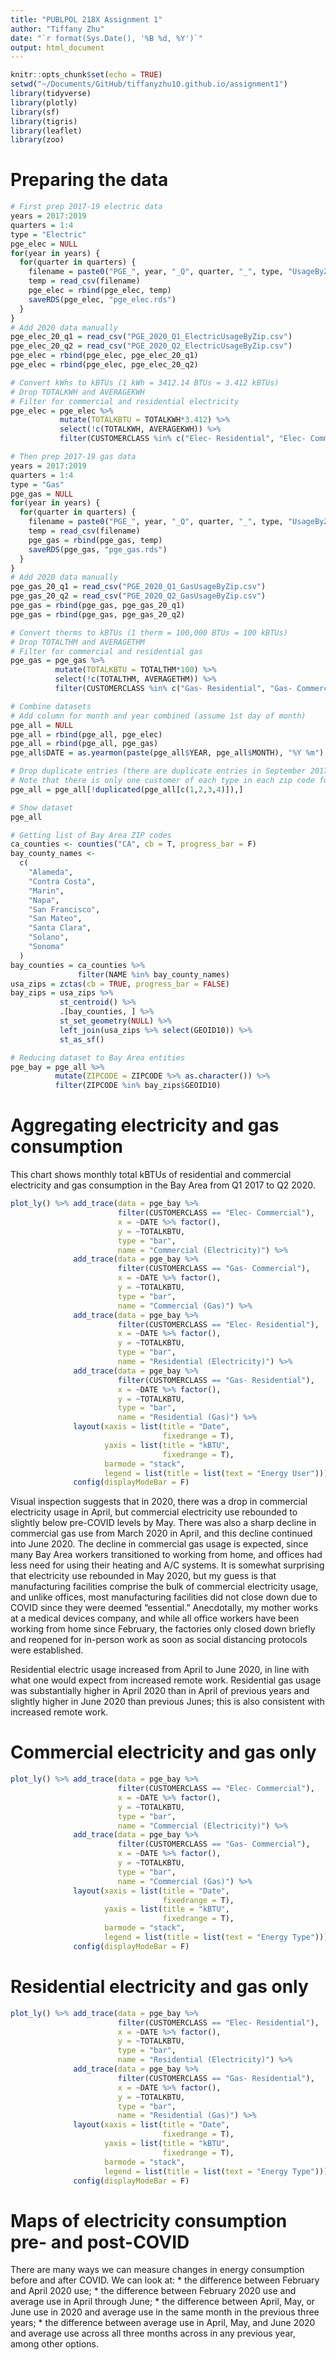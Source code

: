 ```yaml
---
title: "PUBLPOL 218X Assignment 1"
author: "Tiffany Zhu"
date: "`r format(Sys.Date(), '%B %d, %Y')`"
output: html_document
---
```


```r
knitr::opts_chunk$set(echo = TRUE)
setwd("~/Documents/GitHub/tiffanyzhu10.github.io/assignment1")
library(tidyverse)
library(plotly)
library(sf)
library(tigris)
library(leaflet)
library(zoo)
```

# Preparing the data

```r
# First prep 2017-19 electric data
years = 2017:2019
quarters = 1:4
type = "Electric"
pge_elec = NULL
for(year in years) {
  for(quarter in quarters) {
    filename = paste0("PGE_", year, "_Q", quarter, "_", type, "UsageByZip.csv")
    temp = read_csv(filename)
    pge_elec = rbind(pge_elec, temp)
    saveRDS(pge_elec, "pge_elec.rds")
  }
}
# Add 2020 data manually
pge_elec_20_q1 = read_csv("PGE_2020_Q1_ElectricUsageByZip.csv")
pge_elec_20_q2 = read_csv("PGE_2020_Q2_ElectricUsageByZip.csv")
pge_elec = rbind(pge_elec, pge_elec_20_q1)
pge_elec = rbind(pge_elec, pge_elec_20_q2)

# Convert kWhs to kBTUs (1 kWh = 3412.14 BTUs = 3.412 kBTUs)
# Drop TOTALKWH and AVERAGEKWH
# Filter for commercial and residential electricity
pge_elec = pge_elec %>%
           mutate(TOTALKBTU = TOTALKWH*3.412) %>%
           select(!c(TOTALKWH, AVERAGEKWH)) %>%
           filter(CUSTOMERCLASS %in% c("Elec- Residential", "Elec- Commercial"))
```

```r
# Then prep 2017-19 gas data
years = 2017:2019
quarters = 1:4
type = "Gas"
pge_gas = NULL
for(year in years) {
  for(quarter in quarters) {
    filename = paste0("PGE_", year, "_Q", quarter, "_", type, "UsageByZip.csv")
    temp = read_csv(filename)
    pge_gas = rbind(pge_gas, temp)
    saveRDS(pge_gas, "pge_gas.rds")
  }
}
# Add 2020 data manually
pge_gas_20_q1 = read_csv("PGE_2020_Q1_GasUsageByZip.csv")
pge_gas_20_q2 = read_csv("PGE_2020_Q2_GasUsageByZip.csv")
pge_gas = rbind(pge_gas, pge_gas_20_q1)
pge_gas = rbind(pge_gas, pge_gas_20_q2)

# Convert therms to kBTUs (1 therm = 100,000 BTUs = 100 kBTUs)
# Drop TOTALTHM and AVERAGETHM
# Filter for commercial and residential gas
pge_gas = pge_gas %>%
          mutate(TOTALKBTU = TOTALTHM*100) %>%
          select(!c(TOTALTHM, AVERAGETHM)) %>%
          filter(CUSTOMERCLASS %in% c("Gas- Residential", "Gas- Commercial"))

# Combine datasets
# Add column for month and year combined (assume 1st day of month)
pge_all = NULL
pge_all = rbind(pge_all, pge_elec)
pge_all = rbind(pge_all, pge_gas)
pge_all$DATE = as.yearmon(paste(pge_all$YEAR, pge_all$MONTH), "%Y %m")

# Drop duplicate entries (there are duplicate entries in September 2017)
# Note that there is only one customer of each type in each zip code for each month, so aggregated together, the zip code, month, year, and type serve as a kind of unique ID.
pge_all = pge_all[!duplicated(pge_all[c(1,2,3,4)]),]

# Show dataset
pge_all
```
``` r
# Getting list of Bay Area ZIP codes
ca_counties <- counties("CA", cb = T, progress_bar = F)
bay_county_names <-
  c(
    "Alameda",
    "Contra Costa",
    "Marin",
    "Napa",
    "San Francisco",
    "San Mateo",
    "Santa Clara",
    "Solano",
    "Sonoma"
  )
bay_counties = ca_counties %>% 
               filter(NAME %in% bay_county_names)
usa_zips = zctas(cb = TRUE, progress_bar = FALSE)
bay_zips = usa_zips %>%
           st_centroid() %>% 
           .[bay_counties, ] %>% 
           st_set_geometry(NULL) %>% 
           left_join(usa_zips %>% select(GEOID10)) %>% 
           st_as_sf()

# Reducing dataset to Bay Area entities
pge_bay = pge_all %>%
          mutate(ZIPCODE = ZIPCODE %>% as.character()) %>%
          filter(ZIPCODE %in% bay_zips$GEOID10)
```

# Aggregating electricity and gas consumption

This chart shows monthly total kBTUs of residential and commercial electricity and gas consumption in the Bay Area from Q1 2017 to Q2 2020.

```r
plot_ly() %>% add_trace(data = pge_bay %>%
                        filter(CUSTOMERCLASS == "Elec- Commercial"),
                        x = ~DATE %>% factor(),
                        y = ~TOTALKBTU,
                        type = "bar",
                        name = "Commercial (Electricity)") %>%
              add_trace(data = pge_bay %>%
                        filter(CUSTOMERCLASS == "Gas- Commercial"),
                        x = ~DATE %>% factor(),
                        y = ~TOTALKBTU,
                        type = "bar",
                        name = "Commercial (Gas)") %>%
              add_trace(data = pge_bay %>%
                        filter(CUSTOMERCLASS == "Elec- Residential"),
                        x = ~DATE %>% factor(),
                        y = ~TOTALKBTU,
                        type = "bar",
                        name = "Residential (Electricity)") %>%
              add_trace(data = pge_bay %>%
                        filter(CUSTOMERCLASS == "Gas- Residential"),
                        x = ~DATE %>% factor(),
                        y = ~TOTALKBTU,
                        type = "bar",
                        name = "Residential (Gas)") %>%
              layout(xaxis = list(title = "Date",
                                  fixedrange = T),
                     yaxis = list(title = "kBTU",
                                  fixedrange = T),
                     barmode = "stack",
                     legend = list(title = list(text = "Energy User"))) %>%
              config(displayModeBar = F)
```
Visual inspection suggests that in 2020, there was a drop in commercial electricity usage in April, but commercial electricity use rebounded to slightly below pre-COVID levels by May. There was also a sharp decline in commercial gas use from March 2020 in April, and this decline continued into June 2020. The decline in commercial gas usage is expected, since many Bay Area workers transitioned to working from home, and offices had less need for using their heating and A/C systems. It is somewhat surprising that electricity use rebounded in May 2020, but my guess is that manufacturing facilities comprise the bulk of commercial electricity usage, and unlike offices, most manufacturing facilities did not close down due to COVID since they were deemed "essential." Anecdotally, my mother works at a medical devices company, and while all office workers have been working from home since February, the factories only closed down briefly and reopened for in-person work as soon as social distancing protocols were established.

Residential electric usage increased from April to June 2020, in line with what one would expect from increased remote work. Residential gas usage was substantially higher in April 2020 than in April of previous years and slightly higher in June 2020 than previous Junes; this is also consistent with increased remote work.

# Commercial electricity and gas only

```r
plot_ly() %>% add_trace(data = pge_bay %>%
                        filter(CUSTOMERCLASS == "Elec- Commercial"),
                        x = ~DATE %>% factor(),
                        y = ~TOTALKBTU,
                        type = "bar",
                        name = "Commercial (Electricity)") %>%
              add_trace(data = pge_bay %>%
                        filter(CUSTOMERCLASS == "Gas- Commercial"),
                        x = ~DATE %>% factor(),
                        y = ~TOTALKBTU,
                        type = "bar",
                        name = "Commercial (Gas)") %>%
              layout(xaxis = list(title = "Date",
                                  fixedrange = T),
                     yaxis = list(title = "kBTU",
                                  fixedrange = T),
                     barmode = "stack",
                     legend = list(title = list(text = "Energy Type"))) %>%
              config(displayModeBar = F)
```

# Residential electricity and gas only

```r
plot_ly() %>% add_trace(data = pge_bay %>%
                        filter(CUSTOMERCLASS == "Elec- Residential"),
                        x = ~DATE %>% factor(),
                        y = ~TOTALKBTU,
                        type = "bar",
                        name = "Residential (Electricity)") %>%
              add_trace(data = pge_bay %>%
                        filter(CUSTOMERCLASS == "Gas- Residential"),
                        x = ~DATE %>% factor(),
                        y = ~TOTALKBTU,
                        type = "bar",
                        name = "Residential (Gas)") %>%
              layout(xaxis = list(title = "Date",
                                  fixedrange = T),
                     yaxis = list(title = "kBTU",
                                  fixedrange = T),
                     barmode = "stack",
                     legend = list(title = list(text = "Energy Type"))) %>%
              config(displayModeBar = F)
```

# Maps of electricity consumption pre- and post-COVID

There are many ways we can measure changes in energy consumption before and after COVID. We can look at:
* the difference between February and April 2020 use;
* the difference between February 2020 use and average use in April through June;
* the difference between April, May, or June use in 2020 and average use in the same month in the previous three years;
* the difference between average use in April, May, and June 2020 and average use across all three months across in any previous year,
among other options.




